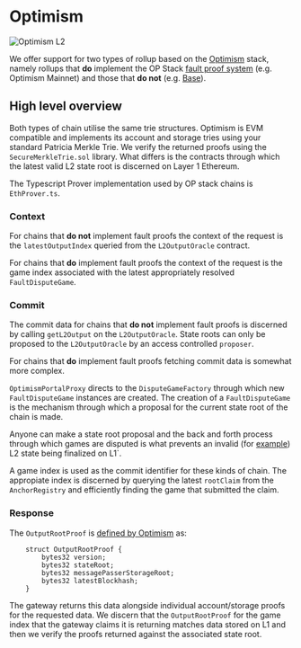 # Optimism 

<img src="/images/chains/optimism.png" alt="Optimism L2" className="centered-image" />

We offer support for two types of rollup based on the [Optimism](https://www.optimism.io/) stack, namely rollups that **do** implement the OP Stack [fault proof system](https://docs.optimism.io/stack/protocol/fault-proofs/explainer) (e.g. Optimism Mainnet) and those that **do not** (e.g. [Base](https://www.base.org/)).

## High level overview

Both types of chain utilise the same trie structures. Optimism is EVM compatible and implements its account and storage tries using your standard Patricia Merkle Trie. We verify the returned proofs using the `SecureMerkleTrie.sol` library. What differs is the contracts through which the latest valid L2 state root is discerned on Layer 1 Ethereum.

The Typescript Prover implementation used by OP stack chains is `EthProver.ts`. 


### Context

For chains that **do not** implement fault proofs the  context of the request is the `latestOutputIndex` queried from the `L2OutputOracle` contract.

For chains that **do** implement fault proofs the context of the request is the game index associated with the latest appropriately resolved `FaultDisputeGame`.

### Commit 

The commit data for chains that **do not** implement fault proofs is discerned by calling `getL2Output` on the `L2OutputOracle`. State roots can only be proposed to the `L2OutputOracle` by an access controlled `proposer`.

For chains that **do** implement fault proofs fetching commit data is somewhat more complex.

`OptimismPortalProxy` directs to the `DisputeGameFactory` through which new `FaultDisputeGame` instances are created. The creation of a `FaultDisputeGame` is the mechanism through which a proposal for the current state root of the chain is made. 

Anyone can make a state root proposal and the back and forth process through which games are disputed is what prevents an invalid (for [example](https://etherscan.io/tx/0xafbda91446e4cbf3ca4dc0f8c64920be90625c7d0eedc5f4d65b05acaa5a2d58#eventlog)) L2 state being finalized on L1`.

A game index is used as the commit identifier for these kinds of chain. The appropiate index is discerned by querying the latest `rootClaim` from the `AnchorRegistry` and efficiently finding the game that submitted the claim.

### Response

The `OutputRootProof` is [defined by Optimism](https://github.com/ethereum-optimism/optimism/blob/5a5dd8f44161e8e05093d92b32e102eb38fe78b6/packages/contracts-bedrock/src/libraries/Types.sol#L25-L30) as:

```
    struct OutputRootProof {
        bytes32 version;
        bytes32 stateRoot;
        bytes32 messagePasserStorageRoot;
        bytes32 latestBlockhash;
    }
```

The gateway returns this data alongside individual account/storage proofs for the requested data. We discern that the `OutputRootProof` for the game index that the gateway claims it is returning matches data stored on L1 and then we verify the proofs returned against the associated state root.